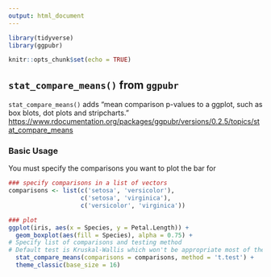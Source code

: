```yaml
---
output: html_document
---
```


```r
library(tidyverse)
library(ggpubr)

knitr::opts_chunk$set(echo = TRUE)
```

## `stat_compare_means()` from `ggpubr`

`stat_compare_means()` adds "mean comparison p-values to a ggplot, such as box blots, dot plots and stripcharts."
<https://www.rdocumentation.org/packages/ggpubr/versions/0.2.5/topics/stat_compare_means>

### Basic Usage

You must specify the comparisons you want to plot the bar for

```r
### specify comparisons in a list of vectors
comparisons <- list(c('setosa', 'versicolor'), 
                    c('setosa', 'virginica'), 
                    c('versicolor', 'virginica'))

### plot
ggplot(iris, aes(x = Species, y = Petal.Length)) +
  geom_boxplot(aes(fill = Species), alpha = 0.75) +
# Specify list of comparisons and testing method
# Default test is Kruskal-Wallis which won't be appropriate most of the time
  stat_compare_means(comparisons = comparisons, method = 't.test') +
  theme_classic(base_size = 16)
```




